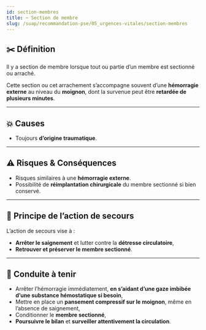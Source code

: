 ---
id: section-membres
title: ✂️ Section de membre
slug: /suap/recommandation-pse/05_urgences-vitales/section-membres
---


## ✂️ Définition

Il y a section de membre lorsque tout ou partie d’un membre est sectionné ou arraché.

Cette section ou cet arrachement s’accompagne souvent d’une **hémorragie externe** au niveau du **moignon**, dont la survenue peut être **retardée de plusieurs minutes**.

---

## 💥 Causes

- Toujours **d’origine traumatique**.

---

## ⚠️ Risques & Conséquences

- Risques similaires à une **hémorragie externe**.
- Possibilité de **réimplantation chirurgicale** du membre sectionné si bien conservé.

---

## 🎯 Principe de l’action de secours

L’action de secours vise à :

- **Arrêter le saignement** et lutter contre la **détresse circulatoire**,
- **Retrouver et préserver le membre sectionné**.

---

## 🧰 Conduite à tenir

- Arrêter l’hémorragie immédiatement, **en s’aidant d’une gaze imbibée d’une substance hémostatique si besoin**,
- Mettre en place un **pansement compressif sur le moignon**, même en l’absence de saignement,
- Conditionner le **membre sectionné**,
- **Poursuivre le bilan** et **surveiller attentivement la circulation**.

